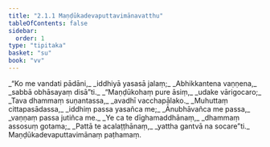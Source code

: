 ```yaml
---
title: "2.1.1 Maṇḍūkadevaputtavimānavatthu"
tableOfContents: false
sidebar:
  order: 1
type: "tipitaka"
basket: "su"
book: "vv"
---
```



<DynamicBreadcrumb />

<Division number="857" book="vv">

<Paragraph number="700" type="verses" book="vv">
_“Ko me vandati pādāni,_  
_iddhiyā yasasā jalaṃ;_  
_Abhikkantena vaṇṇena,_  
_sabbā obhāsayaṃ disā”ti._  

</Paragraph>

</Division>
<Division number="858" book="vv">

<Paragraph number="701" type="verses" book="vv">
_“Maṇḍūkohaṃ pure āsiṃ,_  
_udake vārigocaro;_  
_Tava dhammaṃ suṇantassa,_  
_avadhī vacchapālako._  

</Paragraph>

</Division>
<Division number="859" book="vv">

<Paragraph number="702" type="verses" book="vv">
_Muhuttaṃ cittapasādassa,_  
_iddhiṃ passa yasañca me;_  
_Ānubhāvañca me passa,_  
_vaṇṇaṃ passa jutiñca me._  

</Paragraph>

</Division>
<Division number="860" book="vv">

<Paragraph number="703" type="verses" book="vv">
_Ye ca te dīghamaddhānaṃ,_  
_dhammaṃ assosuṃ gotama;_  
_Pattā te acalaṭṭhānaṃ,_  
_yattha gantvā na socare”ti._  


</Paragraph>
</Division>

<Paragraph number="704" type="center" book="vv">
Maṇḍūkadevaputtavimānaṃ paṭhamaṃ.
</Paragraph>